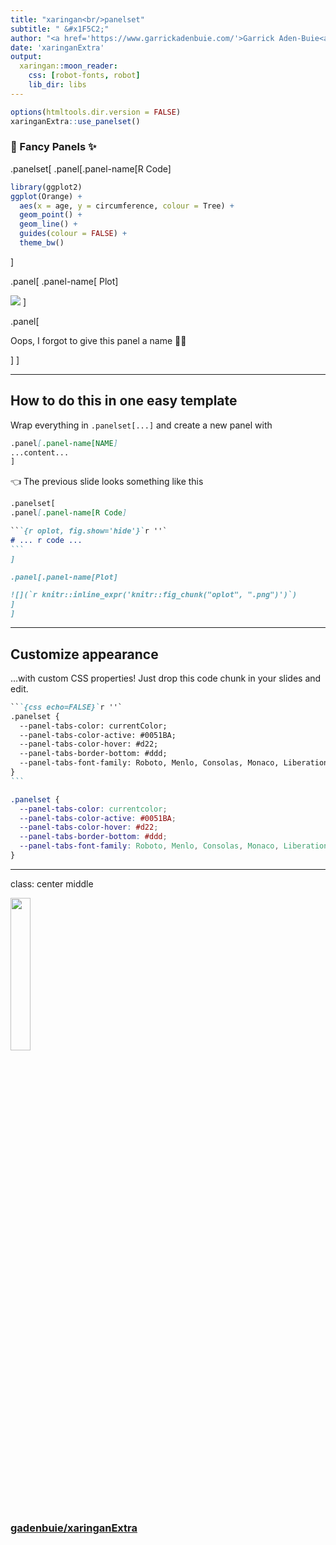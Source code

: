 ```yaml
---
title: "xaringan<br/>panelset"
subtitle: " &#x1F5C2;"
author: "<a href='https://www.garrickadenbuie.com/'>Garrick Aden-Buie<a>"
date: 'xaringanExtra'
output:
  xaringan::moon_reader:
    css: [robot-fonts, robot]
    lib_dir: libs
---
```


```r
options(htmltools.dir.version = FALSE)
xaringanExtra::use_panelset()
```

### &#x1F456; Fancy Panels &#x2728;

.panelset[
.panel[.panel-name[R Code]

```r
library(ggplot2)
ggplot(Orange) +
  aes(x = age, y = circumference, colour = Tree) +
  geom_point() +
  geom_line() +
  guides(colour = FALSE) +
  theme_bw()
```
]

.panel[
.panel-name[
Plot
]

![](`r knitr::fig_chunk("oplot", ".png")`)
]

.panel[

Oops, I forgot to give this panel a name &#x1F937;&#x200D;&#x2642;&#xFE0F;

]
]

---

## How to do this in one easy template

Wrap everything in `.panelset[...]` and create a new panel with

```markdown
.panel[.panel-name[NAME]
...content...
]
```

&#x1F448; The previous slide looks something like this

````markdown
.panelset[
.panel[.panel-name[R Code]

```{r oplot, fig.show='hide'}`r ''`
# ... r code ...
```
]

.panel[.panel-name[Plot]

![](`r knitr::inline_expr('knitr::fig_chunk("oplot", ".png")')`)
]
]
````

---

## Customize appearance 

...with custom CSS properties! 
Just drop this code chunk in your slides and edit.

````markdown
```{css echo=FALSE}`r ''`
.panelset {
  --panel-tabs-color: currentColor;
  --panel-tabs-color-active: #0051BA;
  --panel-tabs-color-hover: #d22;
  --panel-tabs-border-bottom: #ddd;
  --panel-tabs-font-family: Roboto, Menlo, Consolas, Monaco, Liberation Mono, Lucida Console, monospace;\
}
```
````

```css
.panelset {
  --panel-tabs-color: currentcolor;
  --panel-tabs-color-active: #0051BA;
  --panel-tabs-color-hover: #d22;
  --panel-tabs-border-bottom: #ddd;
  --panel-tabs-font-family: Roboto, Menlo, Consolas, Monaco, Liberation Mono, Lucida Console, monospace;
}
```

---
class: center middle

<img src="https://github.githubassets.com/images/modules/logos_page/GitHub-Mark.png" width="25%" />

### [gadenbuie/xaringanExtra](https://github.com/gadenbuie/xaringanExtra)


